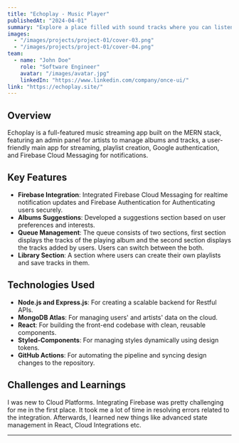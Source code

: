 ```yaml
---
title: "Echoplay - Music Player"
publishedAt: "2024-04-01"
summary: "Explore a place filled with sound tracks where you can listen to your favorite songs."
images:
  - "/images/projects/project-01/cover-03.png"
  - "/images/projects/project-01/cover-04.png"
team:
  - name: "John Doe"
    role: "Software Engineer"
    avatar: "/images/avatar.jpg"
    linkedIn: "https://www.linkedin.com/company/once-ui/"
link: "https://echoplay.site/"
---
```


## Overview

Echoplay is a full-featured music streaming app built on the MERN stack, featuring an admin panel for artists to manage albums and tracks, a user-friendly main app for streaming, playlist creation, Google authentication, and Firebase Cloud Messaging for notifications.
## Key Features

- **Firebase Integration**: Integrated Firebase Cloud Messaging for realtime notification updates and Firebase Authentication for Authenticating users securely.
- **Albums Suggestions**: Developed a suggestions section based on user preferences and interests.
- **Queue Management**: The queue consists of two sections, first section displays the tracks of the playing album and the second section displays the tracks added by users. Users can switch between the both.
- **Library Section**: A section where users can create their own playlists and save tracks in them.

## Technologies Used

- **Node.js and Express.js**: For creating a scalable backend for Restful APIs.
- **MongoDB Atlas**: For managing users' and artists' data on the cloud.
- **React**: For building the front-end codebase with clean, reusable components.
- **Styled-Components**: For managing styles dynamically using design tokens.
- **GitHub Actions**: For automating the pipeline and syncing design changes to the repository.

## Challenges and Learnings

I was new to Cloud Platforms. Integrating Firebase was pretty challenging for me in the first place. It took me a lot of time in resolving errors related to the integration. Afterwards, I learned new things like advanced state management in React, Cloud Integrations etc.

---

